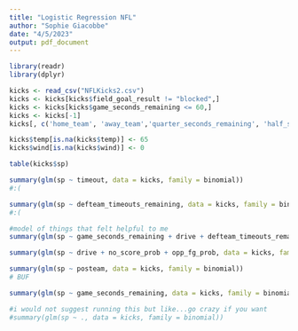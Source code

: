 ---
title: "Logistic Regression NFL"
author: "Sophie Giacobbe"
date: "4/5/2023"
output: pdf_document
---

```{r}
library(readr)
library(dplyr)
```

```{r}
kicks <- read_csv("NFLKicks2.csv")
kicks <- kicks[kicks$field_goal_result != "blocked",]
kicks <- kicks[kicks$game_seconds_remaining <= 60,]
kicks <- kicks[-1]
kicks[, c('home_team', 'away_team','quarter_seconds_remaining', 'half_seconds_remaining', 'play_type', 'field_goal_result', 'home_timeouts_remaining', 'away_timeouts_remaining', 'home_wp', 'away_wp', 'game_id', 'play_id', 'posteam_type', 'location', 'roof')] <- list(NULL)
```

```{r}
kicks$temp[is.na(kicks$temp)] <- 65
kicks$wind[is.na(kicks$wind)] <- 0
```

```{r}
table(kicks$sp)
```

```{r}
summary(glm(sp ~ timeout, data = kicks, family = binomial))
#:(
```

```{r}
summary(glm(sp ~ defteam_timeouts_remaining, data = kicks, family = binomial))
#:(
```

```{r}
#model of things that felt helpful to me
summary(glm(sp ~ game_seconds_remaining + drive + defteam_timeouts_remaining + score_differential + no_score_prob + opp_fg_prob + wp, data = kicks, family = binomial))
```

```{r}
summary(glm(sp ~ drive + no_score_prob + opp_fg_prob, data = kicks, family = binomial))
```

```{r}
summary(glm(sp ~ posteam, data = kicks, family = binomial))
# BUF
```

```{r}
summary(glm(sp ~ game_seconds_remaining, data = kicks, family = binomial))
```

```{r}
#i would not suggest running this but like...go crazy if you want
#summary(glm(sp ~ ., data = kicks, family = binomial))
```









